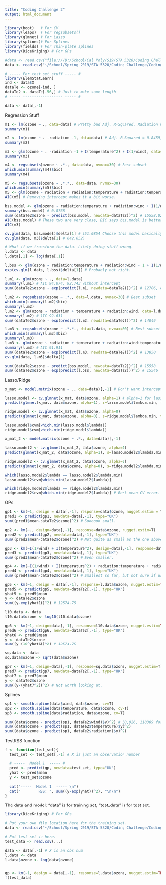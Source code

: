 ```yaml
---
title: "Coding Challenge 2"
output: html_document
---
```


```r
library(boot)   # For CV
library(leaps)  # For regsubsets()
library(glmnet) # For Lasso
library(splines)# For Splines
library(fields) # For Thin-plate splines
library(DiceKriging) # For GPs

#data <- read.csv("file:///D:/School/Cal Poly/S19/STA 5320/Coding Challenge/Coding Challenge 2/ozoneTrain.csv")
data <- read.csv("~/School/Spring 2019/STA 5320/Coding Challenge/Coding Challenge 2/ozoneTrain.csv")

# ----- For test set stuff ----- #
library(ElemStatLearn)
ind <- data$X
dataTe <- ozone[-ind, ]
dataTe2 <- dataTe[-56,] # Just to make same length
# ----- ------------------ ----- #

data <- data[,-1]
```

Regression Stuff
```r
m1 <- lm(ozone ~ ., data=data) # Pretty bad Adj. R-Squared. Radiation maybe not entirely significant. Intercept is trash too.
summary(m1)

m2 <- lm(ozone ~ . -radiation -1, data=data) # Adj. R-Squared = 0.8459, not bad.
summary(m2)

m3 <- glm(ozone ~ . -radiation -1 + I(temperature^2) + I(1/wind), data=data) # 0.8638, not big improvement.
summary(m3)

m4 <- regsubsets(ozone ~ .*., data=data, nvmax=30) # Best subset
which.min(summary(m4)$bic)
summary(m4)

m5 <- regsubsets(ozone ~ .*.*., data=data, nvmax=30)
which.min(summary(m5)$bic)
m5 <- glm(ozone ~ radiation + radiation:temperature + radiation:temperature:wind + I(1/wind) + I(temperature^2), data=data)
AIC(m5) # Removing intercept makes it a bit worse. 

bss.model <- glm(ozone ~ radiation:temperature + radiation:wind + I(1/wind) + I(temperature^2), data=data)
summary(bss.model) # 0.8768
sum((dataTe2$ozone - predict(bss.model, newdata=dataTe2))^2) # 15558.02
AIC(bss.model) # These two are very close, BIC says bss.model is better though. A bit better with the interaction term.
AIC(m3)

cv.glm(data, bss.model)$delta[1] # 551.0854 Choose this model basically.
cv.glm(data, m3)$delta[1] # 642.6525

# What if we transform the data. Likely doing stuff wrong. 
l.data <- data
l.data[,1] <- log(data[,1])

l.bss <- glm(ozone ~ radiation:temperature + radiation:wind - 1 + I(1/wind) + I(temperature^2), data=l.data)
exp(cv.glm(l.data, l.bss)$delta[1]) # Probably not right.

l.m1 <- glm(ozone ~ ., data=l.data)
summary(l.m1) # AIC 94.074, 92.743 without intercept
sum((dataTe2$ozone - exp(predict(l.m1, newdata=dataTe2)))^2) # 12706, or 12887 without intercept(its not sig)

l.m2 <- regsubsets(ozone ~ .*., data=l.data, nvmax=30) # Best subset
which.min(summary(l.m2)$bic)
summary(l.m2)
l.m2 <- glm(ozone ~ radiation + temperature + radiation:wind, data=l.data)
summary(l.m2) # AIC 92.631
sum((dataTe2$ozone - exp(predict(l.m2, newdata=dataTe2)))^2) # 14049

l.m3 <- regsubsets(ozone ~ .*.*., data=l.data, nvmax=30) # Best subset
which.min(summary(l.m3)$bic)
summary(l.m3)
l.m3 <- glm(ozone ~ radiation + temperature + radiation:wind:temperature, data=l.data)
summary(l.m3) # AIC 91.911
sum((dataTe2$ozone - exp(predict(l.m3, newdata=dataTe2)))^2) # 13850
cv.glm(data, l.m3)$delta[1]

sum((dataTe2$ozone - predict(bss.model, newdata=dataTe2))^2) # 15558
sum((dataTe2$ozone - exp(predict(l.bss, newdata=dataTe2)))^2) # 15546
```

Lasso/Ridge
```r
x_mat <- model.matrix(ozone ~ ., data=data)[,-1] # Don't want intercept?

lasso.model <- cv.glmnet(x_mat, data$ozone, alpha=1) # alpha=1 for lasso, 0 for ridge.
predict(glmnet(x_mat, data$ozone, alpha=1), s=lasso.model$lambda.min, type="coefficients")

ridge.model <- cv.glmnet(x_mat, data$ozone, alpha=0)
predict(glmnet(x_mat, data$ozone, alpha=0), s=ridge.model$lambda.min, type="coefficients")

lasso.model$cvm[which.min(lasso.model$lambda)]
ridge.model$cvm[which.min(ridge.model$lambda)]

x_mat_2 <- model.matrix(ozone ~ .*., data=data)[,-1]

lasso.model2 <- cv.glmnet(x_mat_2, data$ozone, alpha=1)
predict(glmnet(x_mat_2, data$ozone, alpha=1), s=lasso.model2$lambda.min, type="coefficients")

ridge.model2 <- cv.glmnet(x_mat_2, data$ozone, alpha=0)
predict(glmnet(x_mat_2, data$ozone, alpha=0), s=ridge.model2$lambda.min, type="coefficients")

which(lasso.model2$lambda == lasso.model2$lambda.min) 
lasso.model2$cvm[which.min(lasso.model2$lambda)]

which(ridge.model2$lambda == ridge.model2$lambda.min)
ridge.model2$cvm[which.min(ridge.model2$lambda)] # Best mean CV error.
```

GPs
```r
gp1 <- km(~1, design = data[,-1], response=data$ozone, nugget.estim = T)
pred1 <- predict(gp1, newdata=data[,-1], type="UK")
sum((pred1$mean-dataTe2$ozone)^2) # Soooooo small.

gp2 <- km(~., design=data[,-1], response=data$ozone, nugget.estim=T)
pred2 <- predict(gp2, newdata=data[,-1], type="UK")
sum((pred2$mean-dataTe2$ozone)^2) # Not quite as small as the one above.

gp3 <- km(~I(1/wind) + I(temperature^2), design=data[,-1], response=data$ozone, nugget.estim=T)
pred3 <- predict(gp3, newdata=data[,-1], type="UK")
sum((pred3$mean-dataTe2$ozone)^2) # Even smaller.

gp4 <- km(~I(1/wind) + I(temperature^2) + radiation:temperature + radiation:wind, design=data[,-1], response=data$ozone, nugget.estim=T)
pred4 <- predict(gp4, newdata=data[,-1], type="UK")
sum((pred4$mean-dataTe2$ozone)^2) # Smallest so far, but not sure if using trend functions correctly. 

gp5 <- km(~1, design = data[,-1], response=l.data$ozone, nugget.estim=TRUE)    
pred5 <- predict(gp5, newdata=dataTe2[,-1], type="UK")
yhat5 <- pred5$mean
y <- dataTe2$ozone
sum((y-exp(yhat1))^2) # 12574.75

l10.data <- data
l10.data$ozone <- log10(l10.data$ozone)

gp6 <- km(~1, design=data[,-1], response=l10.data$ozone, nugget.estim=TRUE)
pred6 <- predict(gp6, newdata=dataTe2[,-1], type="UK")
yhat6 <- pred6$mean
y <- dataTe2$ozone
sum((y-(10^yhat6))^2) # 12574.75

sq.data <- data
sq.data$ozone <- sqrt(data$ozone)

gp7 <- km(~1, design=data[,-1], response=sq.data$ozone, nugget.estim=T)
pred7 <- predict(gp7, newdata=dataTe2[,-1], type="UK")
yhat7 <- pred7$mean
y <- dataTe2$ozone
sum((y-(yhat7^2))^2) # Not worth looking at.
```

Splines
```r
sp1 <- smooth.spline(data$wind, data$ozone, cv=T)
sp2 <- smooth.spline(data$temperature, data$ozone, cv=T)
sp3 <- smooth.spline(data$radiation, data$ozone, cv=T)

sum((data$ozone - predict(sp1, dataTe2$wind)$y)^2) # 30,826, 118389 for testRSS.
sum((data$ozone - predict(sp1, dataTe2$temperature)$y)^2)
sum((data$ozone - predict(sp1, dataTe2$radiation)$y)^2)
```

TestRSS function
```r
f <- function(test_set){
  test_set <- test_set[,-1] # X is just an observation number

  # -----  Model 1  ----- #
  pred <- predict(gp, newdata=test_set, type="UK")
  yhat <- pred$mean
  y <- test_set$ozone
  
  cat("-----  Model 1  ----- \n")
  cat("        RSS: ", sum((y-exp(yhat))^2), "\n\n")
}
```

The data and model: "data" is for training set, "test_data" is for test set.
```r
library(DiceKriging) # For GPs

# Put your own file location here for the training set.
data <- read.csv("~/School/Spring 2019/STA 5320/Coding Challenge/Coding Challenge 2/ozoneTrain.csv")

# Put test set in here.
test_data <- read.csv(...)

data <- data[,-1] # X is an obs num
l.data <- data
l.data$ozone <- log(data$ozone)


gp <- km(~1, design = data[,-1], response=l.data$ozone, nugget.estim=TRUE)
f(test_data)
```